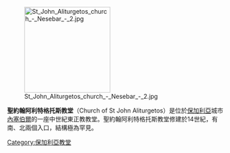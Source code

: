 [[Image:St_John_Aliturgetos_church_-_Nesebar_-_2.jpg|200px]]

'''聖約翰阿利特格托斯教堂'''（Church of St John Aliturgetos）是位於[[保加利亞|保加利亞]]城市[[內塞伯爾|內塞伯爾]]的一座中世紀東正教教堂。聖約翰阿利特格托斯教堂修建於14世紀，有南、北兩個入口，結構極為罕見。
[[Category:保加利亞教堂|Category:保加利亞教堂]]